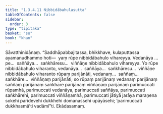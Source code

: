 ```yaml
---
title: "1.3.4.11 Nibbidābahulasutta"
tableOfContents: false
sidebar:
  order: 3
type: "tipitaka"
basket: "su"
book: "khan"
---
```



<DynamicBreadcrumb />

<Division number="146" book="khan">

<Paragraph number="781" book="khan">
Sāvatthinidānaṃ. “Saddhāpabbajitassa, bhikkhave, kulaputtassa ayamanudhammo hoti—  yaṃ rūpe nibbidābahulo vihareyya. Vedanāya …pe…  saññāya…  saṅkhāresu…  viññāṇe nibbidābahulo vihareyya. Yo rūpe nibbidābahulo viharanto, vedanāya…  saññāya…  saṅkhāresu…  viññāṇe nibbidābahulo viharanto rūpaṃ parijānāti, vedanaṃ…  saññaṃ…  saṅkhāre…  viññāṇaṃ parijānāti; so rūpaṃ parijānaṃ vedanaṃ parijānaṃ saññaṃ parijānaṃ saṅkhāre parijānaṃ viññāṇaṃ parijānaṃ parimuccati rūpamhā, parimuccati vedanāya, parimuccati saññāya, parimuccati saṅkhārehi, parimuccati viññāṇamhā, parimuccati jātiyā jarāya maraṇena sokehi paridevehi dukkhehi domanassehi upāyāsehi; ‘parimuccati dukkhasmā’ti vadāmī”ti.

</Paragraph>
</Division>

<Paragraph number="782" type="center" book="khan">
Ekādasamaṃ.
</Paragraph>